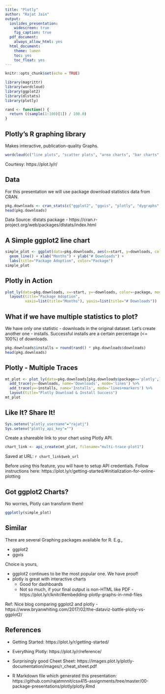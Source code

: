 ```yaml
---
title: "Plotly"
author: "Rajat Jain"
output:
  ioslides_presentation:
    widescreen: true
    fig_caption: true
  pdf_document: 
    always_allow_html: yes
  html_document:
    theme: lumen
    toc: yes
    toc_float: yes
---
```


```r
knitr::opts_chunk$set(echo = TRUE)
```


```r
library(magrittr)
library(wordcloud)
library(ggplot2)
library(dlstats)
library(plotly)

rand <- function() {
  return ((sample(1:100)[1]) / 100.0)
}
```


## Plotly's R graphing library
Makes interactive, publication-quality Graphs.
```r
wordcloud(c("line plots", "scatter plots", "area charts", "bar charts", "error bars", "box plots", "histograms", "heatmaps", "subplots", "multiple-axes", "3D WebGL based charts"), min.freq=1, max.words = 100, random.order = TRUE, random.color = TRUE, colors = rev(colorRampPalette(brewer.pal(9,"Blues"))(32)[seq(8,32,6)]))
```
Courtesy: https://plot.ly/r/


## Data
For this presentation we will use package download statistics data from CRAN.
```r
pkg.downloads <- cran_stats(c("ggplot2", "ggvis", "plotly", "dygraphs", "ggiraph"))
head(pkg.downloads)
```
Data Source: dlstats package - https://cran.r-project.org/web/packages/dlstats/index.html


## A Simple ggplot2 line chart
```r
simple_plot <- ggplot(data=pkg.downloads, aes(x=start, y=downloads, color=package)) +
  geom_line() + xlab("Months") + ylab("# Downloads") +
  labs(title="Package Adoption", color="Package")
simple_plot
```


## Plotly in Action
```r
plot_ly(data=pkg.downloads, x=~start, y=~downloads, color=~package, mode='lines') %>%
  layout(title="Package Adoption", 
         xaxis=list(title="Months"), yaxis=list(title="# Downloads"))
```


## What if we have multiple statistics to plot?
We have only one statistic - downloads in the original dataset. Let's create another one - installs. Successful installs are a certain percentage (<= 100%) of downloads.
```r
pkg.downloads$installs = round(rand() * pkg.downloads$downloads)
head(pkg.downloads)
```


## Plotly - Multiple Traces
```r
mt_plot <- plot_ly(data=pkg.downloads[pkg.downloads$package=='plotly',], x=~start) %>%
  add_trace(y=~downloads, name='Downloads', mode='lines') %>%
  add_trace(y=~installs, name='Installs', mode='lines+markers') %>%
  layout(title="Plotly Download & Install Success") 
mt_plot
```


## Like It? Share It!
```r
Sys.setenv("plotly_username"="rajatj")
Sys.setenv("plotly_api_key"="")
```
Create a shareable link to your chart using Plotly API.
```r
chart_link <- api_create(mt_plot, filename="multi-trace-plot1")
```
Saved at URL: `r chart_link$web_url`

Before using this feature, you will have to setup API credentials. Follow instructions here: https://plot.ly/r/getting-started/#initialization-for-online-plotting


## Got ggplot2 Charts?
No worries, Plotly can transform them!
```r
ggplotly(simple_plot)
```


## Similar
There are several Graphing packages available for R. E.g.,

- ggplot2
- ggvis

Choice is yours,

* ggplot2 continues to be the most popular one. We have proof!
* plotly is great with interactive charts
    + Good for dashboards
    + Not so much, if your final output is non-HTML like PDF - https://plot.ly/r/knitr/#embedding-plotly-graphs-in-rmd-files

Ref: Nice blog comparing ggplot2 and plotly - https://www.bryanwhiting.com/2017/02/the-dataviz-battle-plotly-vs-ggplot2/


## References

- Getting Started: https://plot.ly/r/getting-started/

- Everything Plotly: https://plot.ly/r/reference/

- Surprisingly good Cheet Sheet: https://images.plot.ly/plotly-documentation/images/r_cheat_sheet.pdf

- R Markdown file which generated this presentation: https://github.com/rajatmnnit/csx415-assignments/tree/master/00-package-presentations/plotly/plotly.Rmd